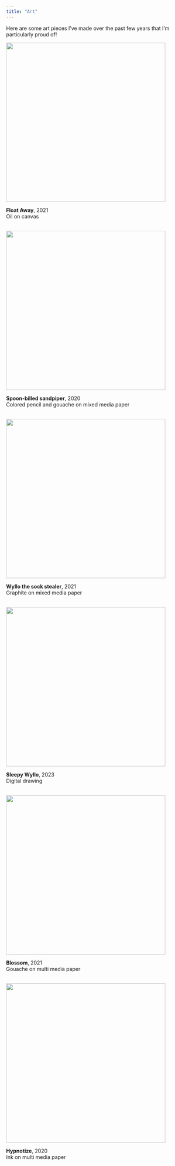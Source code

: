 ```yaml
---
title: "Art"
---
```


Here are some art pieces I’ve made over the past few years that I’m particularly proud of!

![](media/Oil_painting.jpg){fig-align="center" width="435"}

<p class="center-text">**Float Away**, 2021<br>Oil on canvas<br><br></p>

![](media/Colored_pencil.JPG){fig-align="center" width="435"}

<p class="center-text">**Spoon-billed sandpiper**, 2020<br>Colored pencil and gouache on mixed media paper<br><br></p>

![](media/Graphite_drawing.jpg){fig-align="center" width="435"}

<p class="center-text">**Wyllo the sock stealer**, 2021<br>Graphite on mixed media paper<br><br></p>

![](media/Digital_drawing.png){fig-align="center" width="435"}

<p class="center-text">**Sleepy Wyllo**, 2023<br>Digital drawing<br><br></p>

![](media/Gouache.JPG){fig-align="center" width="435"}

<p class="center-text">**Blossom**, 2021<br>Gouache on multi media paper<br><br></p>

![](media/Marker.JPG){fig-align="center" width="435"}

<p class="center-text">**Hypnotize**, 2020<br>Ink on multi media paper<br><br></p>


